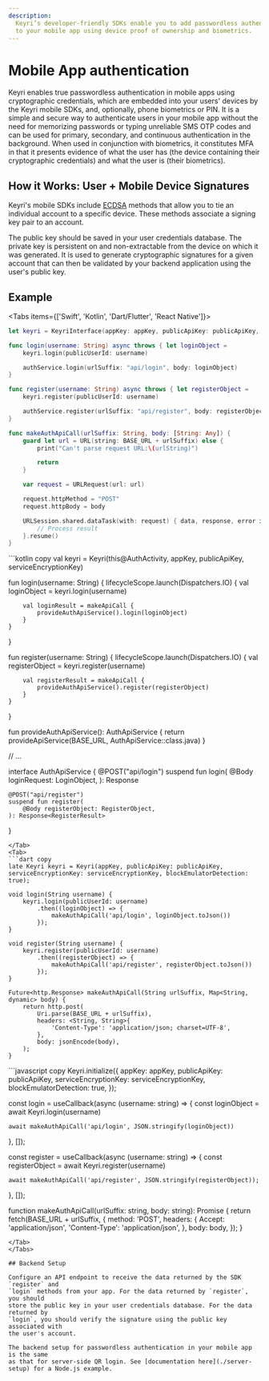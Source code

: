 ```yaml
---
description:
  Keyri’s developer-friendly SDKs enable you to add passwordless authentication
  to your mobile app using device proof of ownership and biometrics.
---
```



# Mobile App authentication

Keyri enables true passwordless authentication in mobile apps using
cryptographic credentials, which are embedded into your users' devices by the
Keyri mobile SDKs, and, optionally, phone biometrics or PIN. It is a simple and
secure way to authenticate users in your mobile app without the need for
memorizing passwords or typing unreliable SMS OTP codes and can be used for
primary, secondary, and continuous authentication in the background. When used
in conjunction with biometrics, it constitutes MFA in that it presents evidence
of what the user has (the device containing their cryptographic credentials) and
what the user is (their biometrics).

## How it Works: User + Mobile Device Signatures

Keyri's mobile SDKs include
[ECDSA](https://cryptobook.nakov.com/digital-signatures/ecdsa-sign-verify-messages)
methods that allow you to tie an individual account to a specific device. These
methods associate a signing key pair to an account.

The public key should be saved in your user credentials database. The private
key is persistent on and non-extractable from the device on which it was
generated. It is used to generate cryptographic signatures for a given account
that can then be validated by your backend application using the user's public
key.

## Example

<Tabs items={['Swift', 'Kotlin', 'Dart/Flutter', 'React Native']}>
<Tab>
```swift copy
let keyri = KeyriInterface(appKey: appKey, publicApiKey: publicApiKey, serviceEncryptionKey: serviceEncryptionKey)

func login(username: String) async throws { let loginObject =
    keyri.login(publicUserId: username)

    authService.login(urlSuffix: "api/login", body: loginObject)
}

func register(username: String) async throws { let registerObject =
    keyri.register(publicUserId: username)

    authService.register(urlSuffix: "api/register", body: registerObject)
}

func makeAuthApiCall(urlSuffix: String, body: [String: Any]) {
    guard let url = URL(string: BASE_URL + urlSuffix) else {
        print("Can't parse request URL:\(urlString)")

        return
    }

    var request = URLRequest(url: url)

    request.httpMethod = "POST"
    request.httpBody = body

    URLSession.shared.dataTask(with: request) { data, response, error in
        // Process result
    }.resume()
}

```
</Tab>
<Tab>
```kotlin copy
val keyri = Keyri(this@AuthActivity, appKey, publicApiKey, serviceEncryptionKey)

fun login(username: String) {
    lifecycleScope.launch(Dispatchers.IO) {
        val loginObject = keyri.login(username)

        val loginResult = makeApiCall {
            provideAuthApiService().login(loginObject)
        }
    }
}

fun register(username: String) {
    lifecycleScope.launch(Dispatchers.IO) {
        val registerObject = keyri.register(username)

        val registerResult = makeApiCall {
            provideAuthApiService().register(registerObject)
        }
    }
}

fun provideAuthApiService(): AuthApiService {
    return provideApiService(BASE_URL, AuthApiService::class.java)
}

// ...

interface AuthApiService {
    @POST("api/login")
    suspend fun login(
        @Body loginRequest: LoginObject,
    ): Response<LoginResult>

    @POST("api/register")
    suspend fun register(
        @Body registerObject: RegisterObject,
    ): Response<RegisterResult>
}
```
</Tab>
<Tab>
```dart copy
late Keyri keyri = Keyri(appKey, publicApiKey: publicApiKey, serviceEncryptionKey: serviceEncryptionKey, blockEmulatorDetection: true);

void login(String username) {
    keyri.login(publicUserId: username)
        .then((loginObject) => {
            makeAuthApiCall('api/login', loginObject.toJson())
        });
}

void register(String username) {
    keyri.register(publicUserId: username)
        .then((registerObject) => {
            makeAuthApiCall('api/register', registerObject.toJson())
        });
}

Future<http.Response> makeAuthApiCall(String urlSuffix, Map<String, dynamic> body) {
    return http.post(
        Uri.parse(BASE_URL + urlSuffix),
        headers: <String, String>{
            'Content-Type': 'application/json; charset=UTF-8',
        },
        body: jsonEncode(body),
    );
}

````
</Tab>
<Tab>
```javascript copy
Keyri.initialize({
    appKey: appKey,
    publicApiKey: publicApiKey,
    serviceEncryptionKey: serviceEncryptionKey,
    blockEmulatorDetection: true,
});

const login = useCallback(async (username: string) => {
    const loginObject = await Keyri.login(username)

    await makeAuthApiCall('api/login', JSON.stringify(loginObject))
}, []);

const register = useCallback(async (username: string) => {
    const registerObject = await Keyri.register(username)

    await makeAuthApiCall('api/register', JSON.stringify(registerObject));
}, []);

function makeAuthApiCall(urlSuffix: string, body: string): Promise<Response> {
    return fetch(BASE_URL + urlSuffix, {
        method: 'POST',
        headers: {
            Accept: 'application/json',
            'Content-Type': 'application/json',
        },
        body: body,
    });
}
```
</Tab>
</Tabs>

## Backend Setup

Configure an API endpoint to receive the data returned by the SDK `register` and
`login` methods from your app. For the data returned by `register`, you should
store the public key in your user credentials database. For the data returned by
`login`, you should verify the signature using the public key associated with
the user's account.

The backend setup for passwordless authentication in your mobile app is the same
as that for server-side QR login. See [documentation here](./server-setup) for a Node.js example.
